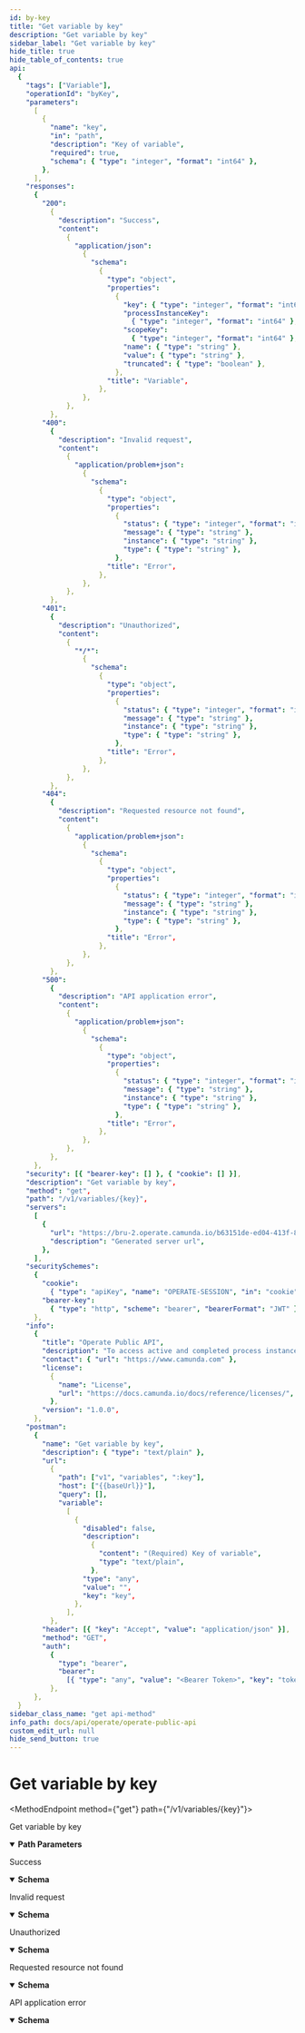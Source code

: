 ```yaml
---
id: by-key
title: "Get variable by key"
description: "Get variable by key"
sidebar_label: "Get variable by key"
hide_title: true
hide_table_of_contents: true
api:
  {
    "tags": ["Variable"],
    "operationId": "byKey",
    "parameters":
      [
        {
          "name": "key",
          "in": "path",
          "description": "Key of variable",
          "required": true,
          "schema": { "type": "integer", "format": "int64" },
        },
      ],
    "responses":
      {
        "200":
          {
            "description": "Success",
            "content":
              {
                "application/json":
                  {
                    "schema":
                      {
                        "type": "object",
                        "properties":
                          {
                            "key": { "type": "integer", "format": "int64" },
                            "processInstanceKey":
                              { "type": "integer", "format": "int64" },
                            "scopeKey":
                              { "type": "integer", "format": "int64" },
                            "name": { "type": "string" },
                            "value": { "type": "string" },
                            "truncated": { "type": "boolean" },
                          },
                        "title": "Variable",
                      },
                  },
              },
          },
        "400":
          {
            "description": "Invalid request",
            "content":
              {
                "application/problem+json":
                  {
                    "schema":
                      {
                        "type": "object",
                        "properties":
                          {
                            "status": { "type": "integer", "format": "int32" },
                            "message": { "type": "string" },
                            "instance": { "type": "string" },
                            "type": { "type": "string" },
                          },
                        "title": "Error",
                      },
                  },
              },
          },
        "401":
          {
            "description": "Unauthorized",
            "content":
              {
                "*/*":
                  {
                    "schema":
                      {
                        "type": "object",
                        "properties":
                          {
                            "status": { "type": "integer", "format": "int32" },
                            "message": { "type": "string" },
                            "instance": { "type": "string" },
                            "type": { "type": "string" },
                          },
                        "title": "Error",
                      },
                  },
              },
          },
        "404":
          {
            "description": "Requested resource not found",
            "content":
              {
                "application/problem+json":
                  {
                    "schema":
                      {
                        "type": "object",
                        "properties":
                          {
                            "status": { "type": "integer", "format": "int32" },
                            "message": { "type": "string" },
                            "instance": { "type": "string" },
                            "type": { "type": "string" },
                          },
                        "title": "Error",
                      },
                  },
              },
          },
        "500":
          {
            "description": "API application error",
            "content":
              {
                "application/problem+json":
                  {
                    "schema":
                      {
                        "type": "object",
                        "properties":
                          {
                            "status": { "type": "integer", "format": "int32" },
                            "message": { "type": "string" },
                            "instance": { "type": "string" },
                            "type": { "type": "string" },
                          },
                        "title": "Error",
                      },
                  },
              },
          },
      },
    "security": [{ "bearer-key": [] }, { "cookie": [] }],
    "description": "Get variable by key",
    "method": "get",
    "path": "/v1/variables/{key}",
    "servers":
      [
        {
          "url": "https://bru-2.operate.camunda.io/b63151de-ed04-413f-8a48-00e8d14140f4",
          "description": "Generated server url",
        },
      ],
    "securitySchemes":
      {
        "cookie":
          { "type": "apiKey", "name": "OPERATE-SESSION", "in": "cookie" },
        "bearer-key":
          { "type": "http", "scheme": "bearer", "bearerFormat": "JWT" },
      },
    "info":
      {
        "title": "Operate Public API",
        "description": "To access active and completed process instances in Operate for monitoring and troubleshooting",
        "contact": { "url": "https://www.camunda.com" },
        "license":
          {
            "name": "License",
            "url": "https://docs.camunda.io/docs/reference/licenses/",
          },
        "version": "1.0.0",
      },
    "postman":
      {
        "name": "Get variable by key",
        "description": { "type": "text/plain" },
        "url":
          {
            "path": ["v1", "variables", ":key"],
            "host": ["{{baseUrl}}"],
            "query": [],
            "variable":
              [
                {
                  "disabled": false,
                  "description":
                    {
                      "content": "(Required) Key of variable",
                      "type": "text/plain",
                    },
                  "type": "any",
                  "value": "",
                  "key": "key",
                },
              ],
          },
        "header": [{ "key": "Accept", "value": "application/json" }],
        "method": "GET",
        "auth":
          {
            "type": "bearer",
            "bearer":
              [{ "type": "any", "value": "<Bearer Token>", "key": "token" }],
          },
      },
  }
sidebar_class_name: "get api-method"
info_path: docs/api/operate/operate-public-api
custom_edit_url: null
hide_send_button: true
---
```



<h1 className={"openapi__heading"}>Get variable by key</h1>

<MethodEndpoint method={"get"} path={"/v1/variables/{key}"}></MethodEndpoint>

Get variable by key

<details style={{"marginBottom":"1rem"}} className={"openapi-markdown__details"} data-collapsed={false} open={true}><summary style={{}}><strong>Path Parameters</strong></summary><div><ul><ParamsItem className={"paramsItem"} param={{"name":"key","in":"path","description":"Key of variable","required":true,"schema":{"type":"integer","format":"int64"}}}></ParamsItem></ul></div></details><div><div><ApiTabs><TabItem label={"200"} value={"200"}><div>

Success

</div><div><MimeTabs className={"openapi-tabs__mime"} schemaType={"response"}><TabItem label={"application/json"} value={"application/json"}><SchemaTabs className={"openapi-tabs__schema"}><TabItem label={"Schema"} value={"Schema"}><details style={{}} className={"openapi-markdown__details"} data-collapsed={false} open={true}><summary style={{"textAlign":"left"}}><strong>Schema</strong></summary><div style={{"textAlign":"left","marginLeft":"1rem"}}></div><ul style={{"marginLeft":"1rem"}}><SchemaItem collapsible={false} name={"key"} required={false} schemaName={"int64"} qualifierMessage={undefined} schema={{"type":"integer","format":"int64"}}></SchemaItem><SchemaItem collapsible={false} name={"processInstanceKey"} required={false} schemaName={"int64"} qualifierMessage={undefined} schema={{"type":"integer","format":"int64"}}></SchemaItem><SchemaItem collapsible={false} name={"scopeKey"} required={false} schemaName={"int64"} qualifierMessage={undefined} schema={{"type":"integer","format":"int64"}}></SchemaItem><SchemaItem collapsible={false} name={"name"} required={false} schemaName={"string"} qualifierMessage={undefined} schema={{"type":"string"}}></SchemaItem><SchemaItem collapsible={false} name={"value"} required={false} schemaName={"string"} qualifierMessage={undefined} schema={{"type":"string"}}></SchemaItem><SchemaItem collapsible={false} name={"truncated"} required={false} schemaName={"boolean"} qualifierMessage={undefined} schema={{"type":"boolean"}}></SchemaItem></ul></details></TabItem><TabItem label={"Example (from schema)"} value={"Example (from schema)"}><ResponseSamples responseExample={"{\n  \"key\": 0,\n  \"processInstanceKey\": 0,\n  \"scopeKey\": 0,\n  \"name\": \"string\",\n  \"value\": \"string\",\n  \"truncated\": true\n}"} language={"json"}></ResponseSamples></TabItem></SchemaTabs></TabItem></MimeTabs></div></TabItem><TabItem label={"400"} value={"400"}><div>

Invalid request

</div><div><MimeTabs className={"openapi-tabs__mime"} schemaType={"response"}><TabItem label={"application/problem+json"} value={"application/problem+json"}><SchemaTabs className={"openapi-tabs__schema"}><TabItem label={"Schema"} value={"Schema"}><details style={{}} className={"openapi-markdown__details"} data-collapsed={false} open={true}><summary style={{"textAlign":"left"}}><strong>Schema</strong></summary><div style={{"textAlign":"left","marginLeft":"1rem"}}></div><ul style={{"marginLeft":"1rem"}}><SchemaItem collapsible={false} name={"status"} required={false} schemaName={"int32"} qualifierMessage={undefined} schema={{"type":"integer","format":"int32"}}></SchemaItem><SchemaItem collapsible={false} name={"message"} required={false} schemaName={"string"} qualifierMessage={undefined} schema={{"type":"string"}}></SchemaItem><SchemaItem collapsible={false} name={"instance"} required={false} schemaName={"string"} qualifierMessage={undefined} schema={{"type":"string"}}></SchemaItem><SchemaItem collapsible={false} name={"type"} required={false} schemaName={"string"} qualifierMessage={undefined} schema={{"type":"string"}}></SchemaItem></ul></details></TabItem><TabItem label={"Example (from schema)"} value={"Example (from schema)"}><ResponseSamples responseExample={"{\n  \"status\": 0,\n  \"message\": \"string\",\n  \"instance\": \"string\",\n  \"type\": \"string\"\n}"} language={"json"}></ResponseSamples></TabItem></SchemaTabs></TabItem></MimeTabs></div></TabItem><TabItem label={"401"} value={"401"}><div>

Unauthorized

</div><div><MimeTabs className={"openapi-tabs__mime"} schemaType={"response"}><TabItem label={"*/*"} value={"*/*"}><SchemaTabs className={"openapi-tabs__schema"}><TabItem label={"Schema"} value={"Schema"}><details style={{}} className={"openapi-markdown__details"} data-collapsed={false} open={true}><summary style={{"textAlign":"left"}}><strong>Schema</strong></summary><div style={{"textAlign":"left","marginLeft":"1rem"}}></div><ul style={{"marginLeft":"1rem"}}><SchemaItem collapsible={false} name={"status"} required={false} schemaName={"int32"} qualifierMessage={undefined} schema={{"type":"integer","format":"int32"}}></SchemaItem><SchemaItem collapsible={false} name={"message"} required={false} schemaName={"string"} qualifierMessage={undefined} schema={{"type":"string"}}></SchemaItem><SchemaItem collapsible={false} name={"instance"} required={false} schemaName={"string"} qualifierMessage={undefined} schema={{"type":"string"}}></SchemaItem><SchemaItem collapsible={false} name={"type"} required={false} schemaName={"string"} qualifierMessage={undefined} schema={{"type":"string"}}></SchemaItem></ul></details></TabItem><TabItem label={"Example (from schema)"} value={"Example (from schema)"}><ResponseSamples responseExample={"{\n  \"status\": 0,\n  \"message\": \"string\",\n  \"instance\": \"string\",\n  \"type\": \"string\"\n}"} language={"json"}></ResponseSamples></TabItem></SchemaTabs></TabItem></MimeTabs></div></TabItem><TabItem label={"404"} value={"404"}><div>

Requested resource not found

</div><div><MimeTabs className={"openapi-tabs__mime"} schemaType={"response"}><TabItem label={"application/problem+json"} value={"application/problem+json"}><SchemaTabs className={"openapi-tabs__schema"}><TabItem label={"Schema"} value={"Schema"}><details style={{}} className={"openapi-markdown__details"} data-collapsed={false} open={true}><summary style={{"textAlign":"left"}}><strong>Schema</strong></summary><div style={{"textAlign":"left","marginLeft":"1rem"}}></div><ul style={{"marginLeft":"1rem"}}><SchemaItem collapsible={false} name={"status"} required={false} schemaName={"int32"} qualifierMessage={undefined} schema={{"type":"integer","format":"int32"}}></SchemaItem><SchemaItem collapsible={false} name={"message"} required={false} schemaName={"string"} qualifierMessage={undefined} schema={{"type":"string"}}></SchemaItem><SchemaItem collapsible={false} name={"instance"} required={false} schemaName={"string"} qualifierMessage={undefined} schema={{"type":"string"}}></SchemaItem><SchemaItem collapsible={false} name={"type"} required={false} schemaName={"string"} qualifierMessage={undefined} schema={{"type":"string"}}></SchemaItem></ul></details></TabItem><TabItem label={"Example (from schema)"} value={"Example (from schema)"}><ResponseSamples responseExample={"{\n  \"status\": 0,\n  \"message\": \"string\",\n  \"instance\": \"string\",\n  \"type\": \"string\"\n}"} language={"json"}></ResponseSamples></TabItem></SchemaTabs></TabItem></MimeTabs></div></TabItem><TabItem label={"500"} value={"500"}><div>

API application error

</div><div><MimeTabs className={"openapi-tabs__mime"} schemaType={"response"}><TabItem label={"application/problem+json"} value={"application/problem+json"}><SchemaTabs className={"openapi-tabs__schema"}><TabItem label={"Schema"} value={"Schema"}><details style={{}} className={"openapi-markdown__details"} data-collapsed={false} open={true}><summary style={{"textAlign":"left"}}><strong>Schema</strong></summary><div style={{"textAlign":"left","marginLeft":"1rem"}}></div><ul style={{"marginLeft":"1rem"}}><SchemaItem collapsible={false} name={"status"} required={false} schemaName={"int32"} qualifierMessage={undefined} schema={{"type":"integer","format":"int32"}}></SchemaItem><SchemaItem collapsible={false} name={"message"} required={false} schemaName={"string"} qualifierMessage={undefined} schema={{"type":"string"}}></SchemaItem><SchemaItem collapsible={false} name={"instance"} required={false} schemaName={"string"} qualifierMessage={undefined} schema={{"type":"string"}}></SchemaItem><SchemaItem collapsible={false} name={"type"} required={false} schemaName={"string"} qualifierMessage={undefined} schema={{"type":"string"}}></SchemaItem></ul></details></TabItem><TabItem label={"Example (from schema)"} value={"Example (from schema)"}><ResponseSamples responseExample={"{\n  \"status\": 0,\n  \"message\": \"string\",\n  \"instance\": \"string\",\n  \"type\": \"string\"\n}"} language={"json"}></ResponseSamples></TabItem></SchemaTabs></TabItem></MimeTabs></div></TabItem></ApiTabs></div></div>

